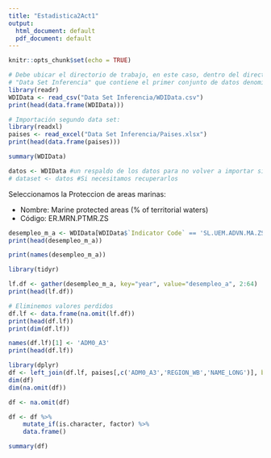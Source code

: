 ```yaml
---
title: "Estadistica2Act1"
output:
  html_document: default
  pdf_document: default
---
```


```r
knitr::opts_chunk$set(echo = TRUE)
```





```r
# Debe ubicar el directorio de trabajo, en este caso, dentro del directorio se ha creado una carpeta llamada
# "Data Set Inferencia" que contiene el primer conjunto de datos denominado "WDIData.csv"
library(readr)
WDIData <- read_csv("Data Set Inferencia/WDIData.csv")
print(head(data.frame(WDIData)))
```

```r
# Importación segundo data set:
library(readxl)
paises <- read_excel("Data Set Inferencia/Paises.xlsx")
print(head(data.frame(paises)))
```

```r
summary(WDIData)
```
```r
datos <- WDIData #un respaldo de los datos para no volver a importar si dañamos la estructura:
# dataset <- datos #Si necesitamos recuperarlos
```
Seleccionamos la Proteccion de areas marinas:  

+ Nombre: Marine protected areas (% of territorial waters)  
+ Código: ER.MRN.PTMR.ZS

```r
desempleo_m_a <- WDIData[WDIData$`Indicator Code` == 'SL.UEM.ADVN.MA.ZS', c(2,5:67)]
print(head(desempleo_m_a))
```

```r
print(names(desempleo_m_a))
```

```r
library(tidyr)

lf.df <- gather(desempleo_m_a, key="year", value="desempleo_a", 2:64)
print(head(lf.df))
```


```r
# Eliminemos valores perdidos
df.lf <- data.frame(na.omit(lf.df))
print(head(df.lf))
print(dim(df.lf))
```

```r
names(df.lf)[1] <- 'ADM0_A3'
print(head(df.lf))
```
```r
library(dplyr)
df <- left_join(df.lf, paises[,c('ADM0_A3','REGION_WB','NAME_LONG')], by = 'ADM0_A3' )
dim(df)
dim(na.omit(df))
```

```r
df <- na.omit(df)

df <- df %>%
    mutate_if(is.character, factor) %>%
    data.frame()

summary(df)


```

